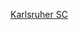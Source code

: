 {{football squad
|name        = 卡爾斯魯厄球員名單
|teamname    = 卡尔斯鲁厄体育俱乐部
|title       = 卡爾斯魯厄
|bgcolor=blue|textcolor=white|bordercolor=silver
|list=<div>
{{football squad2 player|no=1|name={{le|馬庫斯·庫斯特|Markus Kuster|庫斯特}}}}
{{football squad2 player|no=2|name=[[塞巴斯蒂安·容|-{zh-hans:容;zh-hk:真格;zh-tw:容;}-]]}}
{{football squad2 player|no=3|name={{le|丹尼爾·戈登|Daniel Gordon (footballer)|-{zh-hans:戈登;zh-hk:哥頓;zh-tw:戈登;}-}}}}
{{football squad2 player|no=4|name=[[里卡多·范海音|-{zh-hans:范海音;zh-hk:雲列恩;zh-tw:范海音;}-]]}}
{{football squad2 player|no=5|name={{le|丹尼爾·奧肖內西|Daniel O'Shaughnessy|奧肖內西}}}}
{{football squad2 player|no=6|name={{le|萊昂·延森|Leon Jensen|延森}}}}
{{football squad2 player|no=7|name={{le|馬克·洛倫茲|Marc Lorenz|洛倫茲}}}}
{{football squad2 player|no=8|name=[[熱羅姆·貢多夫|-{zh-hans:贡多夫;zh-hk:干多夫;zh-tw:貢多夫;}-]] (c)}}
{{football squad2 player|no=9|name={{le|馬利克·巴特馬茲|Malik Batmaz|巴特馬茲}}}}
{{football squad2 player|no=10|name={{le|馬文·萬尼澤克|Marvin Wanitzek|萬尼澤克}}}}
{{football squad2 player|no=11|name={{le|權周榮|Choi Kyoung-rok}}}}
{{football squad2 player|no=14|name=[[本傑明·戈勒|-{zh-hans:戈勒;zh-hk:高拿;zh-tw:戈勒;}-]]}}
{{football squad2 player|no=16|name={{le|菲利普·海澤|Philip Heise|海澤}}}}
{{football squad2 player|no=17|name={{le|盧卡斯·奎托|Lucas Cueto|奎托}}}}
{{football squad2 player|no=18|name={{le|基利安·雅各布|Kilian Jakob|雅各布}}}} 
<!--{{football squad2 player|no=19|name={{le|多米尼克·科特爾|Dominik Kother|科特爾}}}}-->
{{football squad2 player|no=20|name={{le|菲利克斯·伊羅雷|Felix Irorere|伊羅雷}}}}
{{football squad2 player|no=21|name={{le|馬爾科·蒂德|Marco Thiede|蒂德}}}}
{{football squad2 player|no=22|name={{le|克里斯蒂安·科巴德|Christoph Kobald|科巴德}}}}
{{football squad2 player|no=24|name={{le|法比安·施羅伊塞納|Fabian Schleusener|施羅伊塞納}}}}
{{football squad2 player|no=28|name={{le|保羅·洛爾|Paul Löhr|洛爾}}}}
{{football squad2 player|no=30|name={{le|尼克拉斯·黑格|Niklas Heeger|黑格}}}}
{{football squad2 player|no=32|name={{le|羅賓·波穆特|Robin Bormuth|波穆特}}}}
{{football squad2 player|no=33|name=[[菲利普·霍夫曼|-{zh-hans:霍夫曼;zh-hk:賀夫曼;zh-tw:霍夫曼;}-]]}}
{{football squad2 player|no=34|name={{le|雅尼斯·雷波德|Jannis Rabold|雷波德}}}}
{{football squad2 player|no=35|name=[[馬里烏斯·格爾斯貝克|-{zh-hans:格尔斯贝克;zh-hk:謝斯碧克;zh-tw:格爾斯貝克;}-]]}}
{{football squad2 player|no=37|name={{le|法比奧·考夫曼|Fabio Kaufmann|考夫曼}}}}
{{football squad2 player|no=38|name={{le|蒂姆·布賴特豪普特|Tim Breithaupt|布賴特豪普特}}}}
{{football squad2 player|no=40|name={{le|拉扎尔·米尔科维奇|Lazar Mirkovic|米尔科维奇}}}}
{{football squad2 player|no=-|name={{le|米克爾·考夫曼|Mikkel Kaufmann|考夫曼}}}}
{{football squad manager|name=[[克里斯蒂安·埃西纳|-{zh-hans:埃西纳;zh-hk:艾治拿;zh-tw:埃西納;}-]]}}
</div>}}<noinclude>
[[Category:德国足球俱乐部名单模板|Karlsruher SC]]
</noinclude>